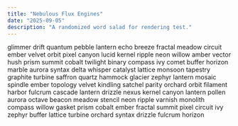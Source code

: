 ```yaml
---
title: "Nebulous Flux Engines"
date: "2025-09-05"
description: "A randomized word salad for rendering test."
---
```


glimmer drift quantum pebble lantern echo breeze fractal meadow circuit ember velvet orbit pixel canyon lucid kernel ripple neon willow amber vector hush prism summit cobalt twilight binary compass ivy comet buffer horizon marble aurora syntax delta whisper catalyst lattice monsoon tapestry graphite turbine saffron quartz hammock glacier zephyr lantern mosaic spindle ember topology velvet kindling satchel parity orchard orbit filament harbor fulcrum cascade lantern drizzle nexus kernel canyon lantern pollen aurora octave beacon meadow stencil neon ripple varnish monolith compass willow gasket prism cobalt ember fractal summit pixel circuit ivy zephyr buffer lattice turbine orchard syntax drizzle fulcrum horizon


